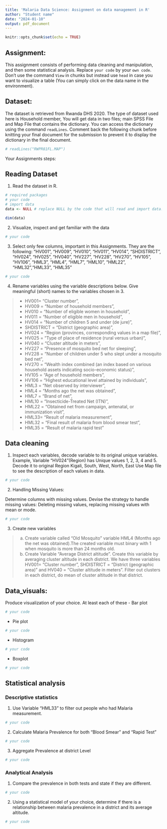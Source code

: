 ```yaml
---
title: 'Malaria Data Science: Assignment on data management in R'
author: "Student name"
date: "2024-01-10"
output: pdf_document
---
```


```r
knitr::opts_chunk$set(echo = TRUE)
```

## Assignment:

This assignment consists of performing data cleaning and manipulation, and then some statistical analysis. Replace `your code` by your `own code`. Don't use the command `View` in chunks but instead use `head` in case you want to visualize a table (You can simply click on the data name in the environment).

## Dataset:

The dataset is retrieved from Rwanda DHS 2020. The type of dataset used here is Household member, You will get data in two files; main SPSS File and Map File that contains the dictionary. You can access the dictionary using the command `readLines`. Comment back the following chunk before knitting your final document for the submission to prevent it to display the dictionary in the final document.

```r
# readLines("RWPR81FL.MAP")
```


Your Assignments steps:


## Reading Dataset

1. Read the dataset in R.

```r
# required packages
# your code
# import data
data <- NULL # replace NULL by the code that will read and import data.

dim(data)
```

2. Visualize, inspect and get familiar with the data
```r
# your code
```


3. Select only few columns, important in this Assignments. They are the following: "HV001", "HV009", "HV010", "HV011", "HV014", "SHDISTRICT", "HV024", "HV025", "HV040", "HV227", "HV228", "HV270", "HV105", "HV106", "HML3", "HML4", "HML7", "HML10", "HML22", "HML32","HML33", "HML35"

```r
# your code
```

  
4. Rename variables using the variable descriptions below. Give meaningful (short) names to the variables chosen in 3.

>* HV001= "Cluster number", 
>* HV009 = "Number of household members",
>* HV010 = "Number of eligible women in household",
>* HV011 = "Number of eligible men in household",
>* HV014 = "Number of children 5 and under (de jure)",
>* SHDISTRICT = "District (geographic area)",
>* HV024 = "Region (provinces, corresponding values in a map file)",
>* HV025 = "Type of place of residence (rural versus urban)",
>* HV040 = "Cluster altitude in meters",
>* HV227 = "Presence of mosquito bed net for sleeping",
>* HV228 = "Number of children under 5 who slept under a mosquito bed net",
>* HV270 = "Wealth index combined (an index based on various household assets indicating socio-economic status)",
>* HV105 = "Age of household members",
>* HV106 = "Highest educational level attained by individuals",
>* HML3 = "Net observed by interviewer",
>* HML4 = "Months ago the net was obtained",
>* HML7 = "Brand of net",
>* HML10 = "Insecticide-Treated Net (ITN)",
>* HML22 = "Obtained net from campaign, antenatal, or immunization visit",
>* HML33= "Result of malaria measurement", 
>* HML32 = "Final result of malaria from blood smear test",
>* HML35 = "Result of malaria rapid test"

## Data cleaning

1. Inspect each variables, decode variable to its original unique variables. 
Example, Variable "HV024"(Region) has Unique values 1, 2, 3, 4 and 5. Decode it to original Region Kigali, South, West, North, East
Use Map file to see the description of each values in data. 

```r
# your code
```


2. Handling Missing Values:

Determine columns with missing values. Devise the strategy to handle missing values: Deleting missing values, replacing missing values with mean or mode.
```r
# your code
```


3. Create new variables

>a. Create variable called "Old Mosquito" variable HML4 (Months ago the net was obtained).The created variable must binary with 1 when mosquito is more than 24 months old. 
>b. Create Variable "Average District altitude". Create this variable by averaging cluster altitude in each district. We have three variables HV001= "Cluster number", SHDISTRICT = "District (geographic area)" and HV040 = "Cluster altitude in meters". Filter out clusters in each district, do mean of cluster altitude in that district. 

## Data_visuals: 

Produce visualization of your choice. At least each of these
- Bar plot
```r
# your code
```

- Pie plot
```r
# your code
```

- Histogram
```r
# your code
```

- Boxplot
```r
# your code
```


## Statistical analysis

### Descriptive statistics

1. Use Variable "HML33" to filter out people who had Malaria measurement. 
```r
# your code
```

2. Calculate Malaria Prevalence for both "Blood Smear" and "Rapid Test"
```r
# your code
```

3. Aggregate Prevalence at district Level
```r
# your code
```

### Analytical Analysis
1. Compare the prevalence in both tests and state if they are different.
```r
# your code
```


2. Using a statistical model of your choice, determine if there is a relationship between malaria prevalence in a district and its average altitude. 
```r
# your code
```